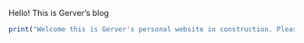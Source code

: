 Hello! This is Gerver's blog

```r
print("Welcome this is Gerver's personal website in construction. Please visit later.")
```
